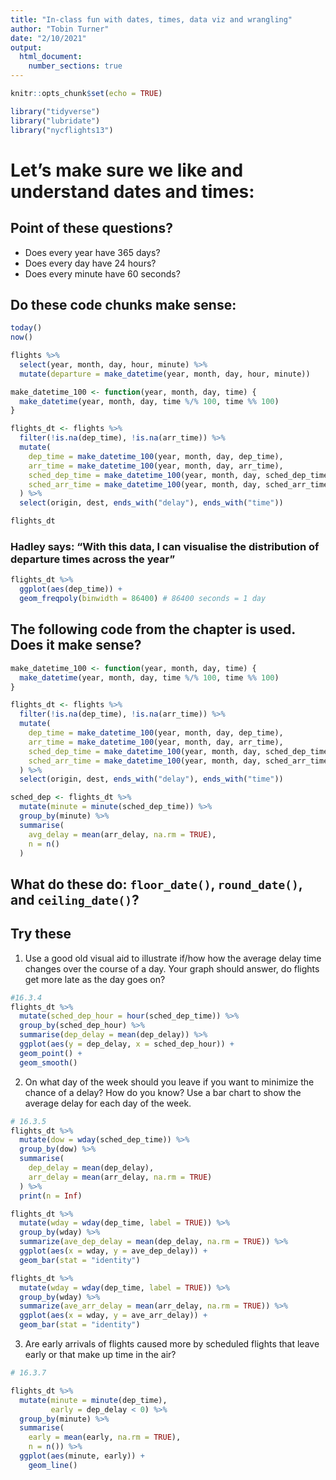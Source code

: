 ```yaml
---
title: "In-class fun with dates, times, data viz and wrangling"
author: "Tobin Turner"
date: "2/10/2021"
output: 
  html_document:
    number_sections: true
---
```


```r
knitr::opts_chunk$set(echo = TRUE)
```


```r
library("tidyverse")
library("lubridate")
library("nycflights13")
```


# Let's make sure we like and understand dates and times:

## Point of these questions?

-  Does every year have 365 days?
-  Does every day have 24 hours?
-  Does every minute have 60 seconds?

## Do these code chunks make sense:


```r
today()
now()
```


```r
flights %>% 
  select(year, month, day, hour, minute) %>% 
  mutate(departure = make_datetime(year, month, day, hour, minute))
```

```r
make_datetime_100 <- function(year, month, day, time) {
  make_datetime(year, month, day, time %/% 100, time %% 100)
}

flights_dt <- flights %>% 
  filter(!is.na(dep_time), !is.na(arr_time)) %>% 
  mutate(
    dep_time = make_datetime_100(year, month, day, dep_time),
    arr_time = make_datetime_100(year, month, day, arr_time),
    sched_dep_time = make_datetime_100(year, month, day, sched_dep_time),
    sched_arr_time = make_datetime_100(year, month, day, sched_arr_time)
  ) %>% 
  select(origin, dest, ends_with("delay"), ends_with("time"))

flights_dt
```

### Hadley says: "With this data, I can visualise the distribution of departure times across the year"
```r
flights_dt %>% 
  ggplot(aes(dep_time)) + 
  geom_freqpoly(binwidth = 86400) # 86400 seconds = 1 day
```

## The following code from the chapter is used.  Does it make sense?

```r
make_datetime_100 <- function(year, month, day, time) {
  make_datetime(year, month, day, time %/% 100, time %% 100)
}

flights_dt <- flights %>%
  filter(!is.na(dep_time), !is.na(arr_time)) %>%
  mutate(
    dep_time = make_datetime_100(year, month, day, dep_time),
    arr_time = make_datetime_100(year, month, day, arr_time),
    sched_dep_time = make_datetime_100(year, month, day, sched_dep_time),
    sched_arr_time = make_datetime_100(year, month, day, sched_arr_time)
  ) %>%
  select(origin, dest, ends_with("delay"), ends_with("time"))
```


```r
sched_dep <- flights_dt %>%
  mutate(minute = minute(sched_dep_time)) %>%
  group_by(minute) %>%
  summarise(
    avg_delay = mean(arr_delay, na.rm = TRUE),
    n = n()
  )
```

## What do these do: `floor_date()`, `round_date()`, and `ceiling_date()`?

## Try these

1. Use a good old visual aid to illustrate if/how how the average delay time changes over the course of a day. Your graph should answer, do flights get more late as the day goes on?

```r
#16.3.4
flights_dt %>%
  mutate(sched_dep_hour = hour(sched_dep_time)) %>%
  group_by(sched_dep_hour) %>%
  summarise(dep_delay = mean(dep_delay)) %>%
  ggplot(aes(y = dep_delay, x = sched_dep_hour)) +
  geom_point() +
  geom_smooth()
```


2. On what day of the week should you leave if you want to minimize the chance of a delay? How do you know? Use a bar chart to show the average delay for each day of the week.

```r
# 16.3.5
flights_dt %>%
  mutate(dow = wday(sched_dep_time)) %>%
  group_by(dow) %>%
  summarise(
    dep_delay = mean(dep_delay),
    arr_delay = mean(arr_delay, na.rm = TRUE)
  ) %>%
  print(n = Inf)

flights_dt %>%
  mutate(wday = wday(dep_time, label = TRUE)) %>% 
  group_by(wday) %>% 
  summarize(ave_dep_delay = mean(dep_delay, na.rm = TRUE)) %>% 
  ggplot(aes(x = wday, y = ave_dep_delay)) + 
  geom_bar(stat = "identity")

flights_dt %>% 
  mutate(wday = wday(dep_time, label = TRUE)) %>% 
  group_by(wday) %>% 
  summarize(ave_arr_delay = mean(arr_delay, na.rm = TRUE)) %>% 
  ggplot(aes(x = wday, y = ave_arr_delay)) + 
  geom_bar(stat = "identity")
```


3. Are early arrivals of flights caused more by scheduled flights that leave early or that make up time in the air?

```r
# 16.3.7

flights_dt %>% 
  mutate(minute = minute(dep_time),
         early = dep_delay < 0) %>% 
  group_by(minute) %>% 
  summarise(
    early = mean(early, na.rm = TRUE),
    n = n()) %>% 
  ggplot(aes(minute, early)) +
    geom_line()
```

